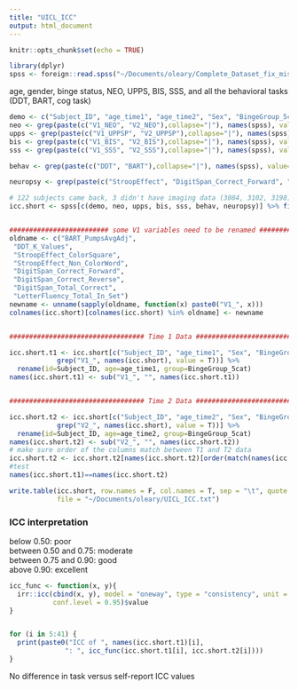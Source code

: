 ```yaml
---
title: "UICL_ICC"
output: html_document
---
```


```r
knitr::opts_chunk$set(echo = TRUE)
```


```r
library(dplyr)
spss <- foreign::read.spss("~/Documents/oleary/Complete_Dataset_fix_missing_values_fixed_MJ_TB_Binge_FU_addAge.sav", to.data.frame = T, stringsAsFactors = F)
```

age, gender, binge status, NEO, UPPS, BIS, SSS, and all the behavioral tasks (DDT, BART, cog task)

```r
demo <- c("Subject_ID", "age_time1", "age_time2", "Sex", "BingeGroup_5cat")
neo <- grep(paste(c("V1_NEO", "V2_NEO"),collapse="|"), names(spss), value=TRUE)
upps <- grep(paste(c("V1_UPPSP", "V2_UPPSP"),collapse="|"), names(spss), value=TRUE)
bis <- grep(paste(c("V1_BIS", "V2_BIS"),collapse="|"), names(spss), value=TRUE)
sss <- grep(paste(c("V1_SSS", "V2_SSS"),collapse="|"), names(spss), value=TRUE)

behav <- grep(paste(c("DDT", "BART"),collapse="|"), names(spss), value=TRUE)

neuropsy <- grep(paste(c("StroopEffect", "DigitSpan_Correct_Forward", "DigitSpan_Correct_Reverse", "DigitSpan_Total_Correct", "LetterFluency_Total_In_Set", "Elapsed_Time_Trails_BminusA"),collapse="|"), names(spss), value=TRUE)[-c(9,10,16,18)]

```


```r
# 122 subjects came back, 3 didn't have imaging data (3084, 3102, 3198) --> 119 with rest data
icc.short <- spss[c(demo, neo, upps, bis, sss, behav, neuropsy)] %>% filter(!is.na(age_time2))


######################### some V1 variables need to be renamed #########################
oldname <- c("BART_PumpsAvgAdj",                                     
 "DDT_K_Values",                                         
 "StroopEffect_ColorSquare",                             
 "StroopEffect_Non_ColorWord",                           
 "DigitSpan_Correct_Forward",                            
 "DigitSpan_Correct_Reverse",                            
 "DigitSpan_Total_Correct",                              
 "LetterFluency_Total_In_Set")
newname <- unname(sapply(oldname, function(x) paste0("V1_", x)))
colnames(icc.short)[colnames(icc.short) %in% oldname] <- newname


################################## Time 1 Data ##################################

icc.short.t1 <- icc.short[c("Subject_ID", "age_time1", "Sex", "BingeGroup_5cat",
            grep("V1_", names(icc.short), value = T))] %>%
  rename(id=Subject_ID, age=age_time1, group=BingeGroup_5cat)
names(icc.short.t1) <- sub("V1_", "", names(icc.short.t1))


################################## Time 2 Data ##################################

icc.short.t2 <- icc.short[c("Subject_ID", "age_time2", "Sex", "BingeGroup_5cat",
            grep("V2_", names(icc.short), value = T))] %>%
  rename(id=Subject_ID, age=age_time2, group=BingeGroup_5cat)
names(icc.short.t2) <- sub("V2_", "", names(icc.short.t2))
# make sure order of the columns match between T1 and T2 data
icc.short.t2 <- icc.short.t2[names(icc.short.t2)[order(match(names(icc.short.t2), names(icc.short.t1)))]]
#test
names(icc.short.t1)==names(icc.short.t2)

write.table(icc.short, row.names = F, col.names = T, sep = "\t", quote = F, 
            file = "~/Documents/oleary/UICL_ICC.txt")
```

### ICC interpretation

below 0.50: poor  
between 0.50 and 0.75: moderate  
between 0.75 and 0.90: good  
above 0.90: excellent  

```r
icc_func <- function(x, y){
  irr::icc(cbind(x, y), model = "oneway", type = "consistency", unit = "single", r0 = 0, 
           conf.level = 0.95)$value
}


for (i in 5:41) {
  print(paste0("ICC of ", names(icc.short.t1)[i],
              ": ", icc_func(icc.short.t1[i], icc.short.t2[i])))
}
```

No difference in task versus self-report ICC values
